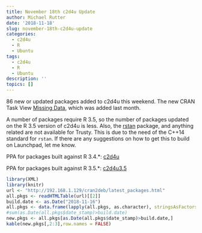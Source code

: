 ```yaml
---
title: November 18th c2d4u Update
author: Michael Rutter
date: '2018-11-18'
slug: november-18th-c2d4u-update
categories:
  - c2d4u
  - R
  - Ubuntu
tags:
  - c2d4u
  - R
  - Ubuntu
description: ''
topics: []
---
```


86 new or updated packages added to c2d4u this weekend.  The new CRAN Task View [Missing Data](https://cran.r-project.org/web/views/MissingData.html), which was added last month.

A number of packages require R 3.5, so the number of packages updated on the R 3.5 version of c2d4u is less.  Also, the [rstan](https://cran.r-project.org/package=rstan) package, and anything related are not available for Trusty.  This is due to the need of the C++14 standard for `rstan`.  If there are any suggestions on how to get this to build on Launchpad, let me know.

PPA for packages built against R 3.4.*: [c2d4u](https://launchpad.net/~marutter/+archive/ubuntu/c2d4u)

PPA for packages built against R 3.5.*: [c2d4u3.5](https://launchpad.net/~marutter/+archive/ubuntu/c2d4u3.5)

```r
library(XML)
library(knitr)
url <- "http://192.168.1.129/cran2deb/latest_packages.html"
all.pkgs <- readHTMLTable(url)[[2]]
build.date <- as.Date("2018-11-16")
all.pkgs <- data.frame(lapply(all.pkgs, as.character), stringsAsFactors=FALSE)
#sum(as.Date(all.pkgs$date_stamp)>build.date)
new.pkgs <- all.pkgs[as.Date(all.pkgs$date_stamp)>build.date,]
kable(new.pkgs[,2:3],row.names = FALSE)
```
